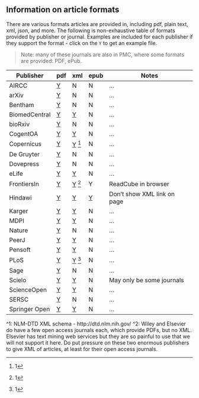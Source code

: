 <!--
%\VignetteEngine{knitr::knitr}
%\VignetteIndexEntry{Article formats}
%\VignetteEncoding{UTF-8}
-->

## Information on article formats

There are various formats articles are provided in, including pdf, plain text, xml, json, and more. The following is non-exhaustive table of formats provided by publisher or journal. Examples are included for each publisher if they support the format - click on the `Y` to get an example file.

> Note: many of these journals are also in PMC, where some formats are provided: PDF, ePub.

Publisher | pdf | xml | epub | Notes |
----------| ----| --- | ---- | ----- |
AIRCC | [Y][airccp] | N |  N |... |
arXiv | [Y][arxivp] | N |  N |... |
Bentham | [Y][bep] | N |  N |... |
BiomedCentral | [Y][bp] | [Y][bx] | N |... |
bioRxiv | [Y][biorxivp] | N | N |... |
CogentOA | [Y][coap] | [Y][coax] | N |... |
Copernicus | [Y][copp] | [Y][copx] ^[1] | N |... |
De Gruyter | [Y][degrutp] | N | N |... |
Dovepress | [Y][dovep] | N | N |... |
eLife | [Y][ep] | [Y][ex] | N |... |
FrontiersIn | [Y][fp] | [Y][fx] ^[1] | Y | ReadCube in browser |
Hindawi | [Y][hp] | [Y][hx] | [Y][he] | Don't show XML link on page  |
Karger | [Y][kp] | [Y][kx] | N |... |
MDPI | [Y][mdpip] | [Y][mdpix] | N |... |
Nature | [Y][naturep] | N | N |... |
PeerJ | [Y][peerjp] | [Y][peerjx] | N |... |
Pensoft | [Y][pep] | [Y][pex] | N |... |
PLoS | [Y][plp] | [Y][plx] ^[1] | N |... |
Sage | [Y][sp] | N | N |... |
Scielo | [Y][scielop] | [Y][scielox] | N | May only be some journals |
ScienceOpen | [Y][sciopp] | [Y][sciopx] | N |... |
SERSC | [Y][serscp] | N | N |... |
Springer Open | [Y][springeroap] | [Y][springeroax] | N |... |

^1: NLM-DTD XML schema - http://dtd.nlm.nih.gov/
^2: Wiley and Elsevier do have a few open access journals each, 
which provide PDFs, but no XML. Elsevier has text mining web services
but they are so painful to use that we will not support it here. Do 
put pressure on these two enormous publishers to give XML of articles, at
least for their open access journals.

[plp]: http://www.plosone.org/article/fetchObject.action?uri=info%3Adoi%2F10.1371%2Fjournal.pone.0107510&representation=PDF
[peerjp]: https://peerj.com/articles/1142.pdf
[fp]: http://journal.frontiersin.org/Journal/10.3389/fnagi.2014.00336/pdf
[pep]: http://zookeys.pensoft.net/lib/ajax_srv/article_elements_srv.php?action=download_pdf&item_id=4351
[ep]: http://elifesciences.org/content/elife/2/e00471.full.pdf
[bp]: http://www.gigasciencejournal.com/content/pdf/2047-217X-3-27.pdf
[hp]: http://downloads.hindawi.com/journals/crid/2014/246965.pdf
[kp]: http://www.karger.com/Article/Pdf/370302
[coap]: http://cogentoa.tandfonline.com/doi/pdf/10.1080/23311908.2014.986922
[sp]: http://gph.sagepub.com/content/1/2333794X14548199.full.pdf
[copp]: http://www.biogeosciences.net/11/7331/2014/bg-11-7331-2014.pdf
[bep]: http://benthamopen.com/contents/pdf/TONEUJ/TONEUJ-9-21.pdf
[arxivp]: http://arxiv.org/pdf/1507.08559v1.pdf?
[biorxivp]: http://biorxiv.org/content/biorxiv/early/2015/07/26/023259.full.pdf
[springeroap]: http://www.jnanochem.com/content/pdf/2193-8865-3-79.pdf
[degrutp]: http://www.degruyter.com/dg/viewarticle.fullcontentlink:pdfeventlink/$002fj$002fbiolet.2014.51.issue-2$002fbiolet-2015-0008$002fbiolet-2015-0008.pdf?format=INT&t:ac=j$002fbiolet.2014.51.issue-2$002fbiolet-2015-0008$002fbiolet-2015-0008.xml
[mdpip]: http://www.mdpi.com/1999-4915/7/8/2817/pdf
[serscp]: http://www.sersc.org/journals/IJEIC/vol6_Is3/2.pdf
[airccp]: http://airccse.org/journal/cnc/7115cnc04.pdf
[naturep]: http://www.nature.com/srep/2015/150731/srep12550/pdf/srep12550.pdf
[dovep]: http://www.dovepress.com/getfile.php?fileID=24696
[scielop]: http://www.scielo.br/pdf/cbab/v14n1/04.pdf
[sciopp]: https://www.scienceopen.com/document_file/1812366b-8712-46f8-b8ec-581d885c7ae5/PubMedCentral/1812366b-8712-46f8-b8ec-581d885c7ae5.pdf

[plx]: http://www.plosone.org/article/fetchObjectAttachment.action?uri=info%3Adoi%2F10.1371%2Fjournal.pone.0107510&representation=XML
[peerjx]: https://peerj.com/articles/1142.xml
[fx]: http://journal.frontiersin.org/Journal/10.3389/fnagi.2014.00336/xml/nlm
[pex]: http://zookeys.pensoft.net/lib/ajax_srv/article_elements_srv.php?action=download_xml&item_id=4351
[ex]: http://elifesciences.org/content/3/e04165.source.xml
[bx]: http://www.gigasciencejournal.com/content/download/xml/2047-217X-3-27.xml
[hx]: http://downloads.hindawi.com/journals/tswj/2014/649260.xml
[kx]: http://downloads.hindawi.com/journals/crid/2014/246965.pdf
[coax]: http://cogentoa.tandfonline.com/doi/xml/10.1080/23311908.2014.986922
[copx]: http://www.biogeosciences.net/11/7331/2014/bg-11-7331-2014.xml
[springeroax]: http://www.jnanochem.com/content/download/xml/2193-8865-3-79.xml
[mdpix]: http://www.mdpi.com/1999-4915/7/8/2817/xml
[scielox]: http://www.scielo.br/scieloOrg/php/articleXML.php?pid=S1984-70332014000100004&lang=en
[sciopx]: https://www.scienceopen.com/document/vid/35b1397c-0f4f-438c-98de-56d87439d520?4-1.ILinkListener-header-download~dropdown-xml~link

[he]: http://downloads.hindawi.com/journals/crid/2014/246965.epub
